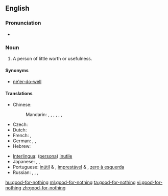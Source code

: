 ==English==

===Pronunciation===
* {{audio|en-us-good-for-nothing.ogg|Audio (US)}}

===Noun===
{{en-noun|sg=[[good]]-[[for]]-[[nothing]]}}

# A person of little worth or usefulness.

====Synonyms====
* [[ne'er-do-well]]

====Translations====
{{trans-top|A person of little worth or usefulness}}
* Chinese:
*: Mandarin: {{t|zh|一無是處|sc=Hani}},  {{t|zh|一无是处|tr=yīwúshìchù|sc=Hani}},  {{t|zh|不稂不莠|tr=bùlángbùyǒu|sc=Hani}},  {{t|zh|窩囊|sc=Hani}},  {{t|zh|窝囊|tr=wōnang|sc=Hani}},  {{t|zh|沒出息|sc=Hani}},  {{t|zh|没出息|tr=méi chūxi|sc=Hani}}
* Czech: {{t-|cs|budižkničemu|m}}
* Dutch: {{t+|nl|nietsnut|m|f}}
* French: {{t+|fr|bon à rien|m}}, {{t+|fr|vaurien|m}}
* German: {{t|de|Taugenichts|m}},  {{t|de|Nichtsnutz|m}},  {{t|de|Herumtreiber}}
* Hebrew: {{t|he|לא יוצלח|m|tr=Lo Yuts'lahh|sc=Hebr}}
{{trans-mid}}
* [[Interlingua]]: ([[persona]]) [[inutile]]
* Japanese: {{t|ja|碌でなし|tr=ろくでなし, rokudenashi|sc=Jpan}},  {{t|ja|仕様の無い|tr=しようのない, shiyō-no nai|sc=Jpan}},  {{t|ja|下らない|tr=くだらない, kudaranai|sc=Jpan}}
* Portuguese: [[inútil]] {{m}} & {{f}}, [[imprestável]] {{m}} & {{f}}, [[zero à esquerda]] {{m}}
* Russian: {{t|ru|никчёмный|tr=nikčómnyj|sc=Cyrl}},  {{t|ru|бесполезный|tr=bespoléznyj|sc=Cyrl}},  {{t|ru|никудышний|tr=nikudýšnij|sc=Cyrl}},  {{t|ru|бездельник|m|tr=bezdél'nik|sc=Cyrl}}
{{trans-bottom}}

[[hu:good-for-nothing]]
[[ml:good-for-nothing]]
[[ta:good-for-nothing]]
[[vi:good-for-nothing]]
[[zh:good-for-nothing]]